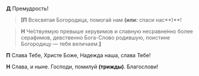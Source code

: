 **Д** Премудрость!

> **[П** Всесвятая Богородица, помогай нам **(или:** спаси нас**)**!

> **Н** Че́ствуемую превыше херувимов и славную несравне́нно более серафимов, девственно Бога-Слово родившую, поистине Богородицу — тебя величаем.**]**

**П** Слава Тебе, Христе Боже, Надежда наша, слава Тебе!

**Н** Слава, и ныне. Господи, помилуй **(трижды)**. Благослови!
